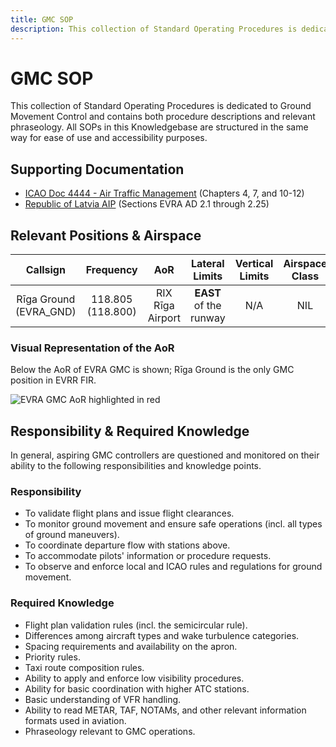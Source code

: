 ```yaml
---
title: GMC SOP
description: This collection of Standard Operating Procedures is dedicated to Ground Movement Control and contains both procedure descriptions and relevant phraseology.
---
```


# GMC SOP

This collection of Standard Operating Procedures is dedicated to Ground Movement Control and contains both procedure descriptions and relevant phraseology. All SOPs in this Knowledgebase are structured in the same way for ease of use and accessibility purposes.

## Supporting Documentation

- [ICAO Doc 4444 - Air Traffic Management](/assets/icao-doc-4444-air-traffic-management.pdf) (Chapters 4, 7, and 10-12)
- [Republic of Latvia AIP](https://ais.lgs.lv) (Sections EVRA AD 2.1 through 2.25)

## Relevant Positions & Airspace

|        Callsign        |     Frequency     |       AoR        |     Lateral Limits     | Vertical Limits | Airspace Class |
| :--------------------: | :---------------: | :--------------: | :--------------------: | :-------------: | :------------: |
| Rīga Ground (EVRA_GND) | 118.805 (118.800) | RIX Rīga Airport | **EAST** of the runway |       N/A       |      NIL       |

### Visual Representation of the AoR

Below the AoR of EVRA GMC is shown; Rīga Ground is the only GMC position in EVRR FIR.

![EVRA GMC AoR highlighted in red](../../../img/gmc_highlighted.png)

## Responsibility & Required Knowledge

In general, aspiring GMC controllers are questioned and monitored on their ability to the following responsibilities and knowledge points.

### Responsibility

- To validate flight plans and issue flight clearances.
- To monitor ground movement and ensure safe operations (incl. all types of ground maneuvers).
- To coordinate departure flow with stations above.
- To accommodate pilots' information or procedure requests.
- To observe and enforce local and ICAO rules and regulations for ground movement.

### Required Knowledge

- Flight plan validation rules (incl. the semicircular rule).
- Differences among aircraft types and wake turbulence categories.
- Spacing requirements and availability on the apron.
- Priority rules.
- Taxi route composition rules.
- Ability to apply and enforce low visibility procedures.
- Ability for basic coordination with higher ATC stations.
- Basic understanding of VFR handling.
- Ability to read METAR, TAF, NOTAMs, and other relevant information formats used in aviation.
- Phraseology relevant to GMC operations.
